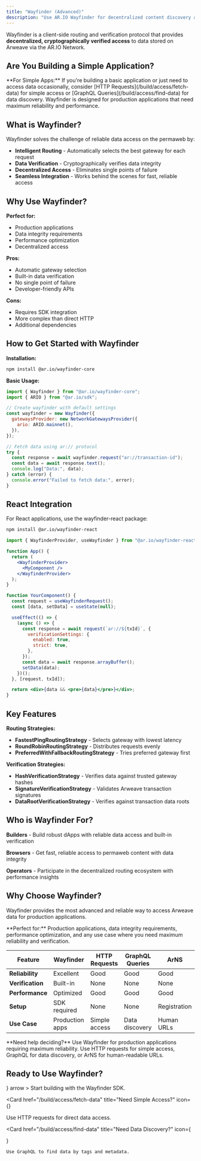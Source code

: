 ```yaml
---
title: "Wayfinder (Advanced)"
description: "Use AR.IO Wayfinder for decentralized content discovery and optimized data access"
---
```


Wayfinder is a client-side routing and verification protocol that provides **decentralized, cryptographically verified access** to data stored on Arweave via the AR.IO Network.

## Are You Building a Simple Application?

<Callout type="info">
  **For Simple Apps:** If you're building a basic application or just need to
  access data occasionally, consider [HTTP
  Requests](/build/access/fetch-data) for simple access or [GraphQL
  Queries](/build/access/find-data) for data discovery. Wayfinder is
  designed for production applications that need maximum reliability and
  performance.
</Callout>

## What is Wayfinder?

Wayfinder solves the challenge of reliable data access on the permaweb by:

- **Intelligent Routing** - Automatically selects the best gateway for each request
- **Data Verification** - Cryptographically verifies data integrity
- **Decentralized Access** - Eliminates single points of failure
- **Seamless Integration** - Works behind the scenes for fast, reliable access

## Why Use Wayfinder?

**Perfect for:**

- Production applications
- Data integrity requirements
- Performance optimization
- Decentralized access

**Pros:**

- Automatic gateway selection
- Built-in data verification
- No single point of failure
- Developer-friendly APIs

**Cons:**

- Requires SDK integration
- More complex than direct HTTP
- Additional dependencies

## How to Get Started with Wayfinder

**Installation:**

```bash
npm install @ar.io/wayfinder-core
```

**Basic Usage:**

```js
import { Wayfinder } from "@ar.io/wayfinder-core";
import { ARIO } from "@ar.io/sdk";

// Create wayfinder with default settings
const wayfinder = new Wayfinder({
  gatewaysProvider: new NetworkGatewaysProvider({
    ario: ARIO.mainnet(),
  }),
});

// Fetch data using ar:// protocol
try {
  const response = await wayfinder.request("ar://transaction-id");
  const data = await response.text();
  console.log("Data:", data);
} catch (error) {
  console.error("Failed to fetch data:", error);
}
```

## React Integration

For React applications, use the wayfinder-react package:

```bash
npm install @ar.io/wayfinder-react
```

```jsx
import { WayfinderProvider, useWayfinder } from "@ar.io/wayfinder-react";

function App() {
  return (
    <WayfinderProvider>
      <MyComponent />
    </WayfinderProvider>
  );
}

function YourComponent() {
  const request = useWayfinderRequest();
  const [data, setData] = useState(null);

  useEffect(() => {
    (async () => {
      const response = await request(`ar://${txId}`, {
        verificationSettings: {
          enabled: true,
          strict: true,
        },
      });
      const data = await response.arrayBuffer();
      setData(data);
    })();
  }, [request, txId]);

  return <div>{data && <pre>{data}</pre>}</div>;
}
```

## Key Features

**Routing Strategies:**

- **FastestPingRoutingStrategy** - Selects gateway with lowest latency
- **RoundRobinRoutingStrategy** - Distributes requests evenly
- **PreferredWithFallbackRoutingStrategy** - Tries preferred gateway first

**Verification Strategies:**

- **HashVerificationStrategy** - Verifies data against trusted gateway hashes
- **SignatureVerificationStrategy** - Validates Arweave transaction signatures
- **DataRootVerificationStrategy** - Verifies against transaction data roots

## Who is Wayfinder For?

**Builders** - Build robust dApps with reliable data access and built-in verification

**Browsers** - Get fast, reliable access to permaweb content with data integrity

**Operators** - Participate in the decentralized routing ecosystem with performance insights

## Why Choose Wayfinder?

Wayfinder provides the most advanced and reliable way to access Arweave data for production applications.

<Callout type="note">
  **Perfect for:** Production applications, data integrity requirements,
  performance optimization, and any use case where you need maximum reliability
  and verification.
</Callout>

| Feature          | Wayfinder       | HTTP Requests | GraphQL Queries | ArNS         |
| ---------------- | --------------- | ------------- | --------------- | ------------ |
| **Reliability**  | Excellent       | Good          | Good            | Good         |
| **Verification** | Built-in        | None          | None            | None         |
| **Performance**  | Optimized       | Good          | Good            | Good         |
| **Setup**        | SDK required    | None          | None            | Registration |
| **Use Case**     | Production apps | Simple access | Data discovery  | Human URLs   |

<Callout type="info">
  **Need help deciding?** Use Wayfinder for production applications requiring
  maximum reliability. Use HTTP requests for simple access, GraphQL for data
  discovery, or ArNS for human-readable URLs.
</Callout>

## Ready to Use Wayfinder?

<Cards>
  <Card 
    href="https://github.com/ar-io/wayfinder" 
    title="Get Wayfinder SDK"
    icon={<Code />}
    arrow
  >
    Start building with the Wayfinder SDK.
  </Card>

<Card
  href="/build/access/fetch-data"
  title="Need Simple Access?"
  icon={<Globe />}
>
  Use HTTP requests for direct data access.
</Card>

  <Card 
    href="/build/access/find-data" 
    title="Need Data Discovery?"
    icon={<Search />}
  >
    Use GraphQL to find data by tags and metadata.
  </Card>
</Cards>
